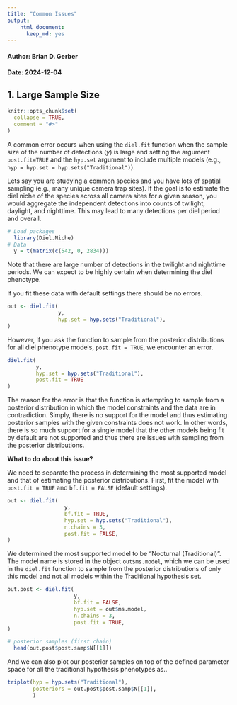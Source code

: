 ```yaml
---
title: "Common Issues"
output: 
    html_document:
      keep_md: yes
---
```


#### Author: Brian D. Gerber
#### Date: 2024-12-04



## 1. Large Sample Size

```r
knitr::opts_chunk$set(
  collapse = TRUE,
  comment = "#>"
)
```

A common error occurs when using the `diel.fit` function when the sample size of the number of detections ($y$) is large and setting the argument `post.fit=TRUE` and the `hyp.set` argument to include multiple models (e.g., `hyp = hyp.set = hyp.sets("Traditional")`).

Lets say you are studying a common species and you have lots of spatial sampling (e.g., many unique camera trap sites). If the goal is to estimate the diel niche of the species across all camera sites for a given season, you would aggregate the independent detections into counts of twilight, daylight, and nighttime. This may lead to many detections per diel period and overall.

```r
# Load packages
  library(Diel.Niche)
# Data
  y = t(matrix(c(542, 0, 2834)))
```

Note that there are large number of detections in the twilight and nighttime periods. We can expect to be highly certain when determining the diel phenotype.

If you fit these data with default settings there should be no errors.

```r
out <- diel.fit(
                y,
                hyp.set = hyp.sets("Traditional"),
)
```

However, if you ask the function to sample from the posterior distributions for all diel phenotype models, `post.fit = TRUE`, we encounter an error. 

```r
diel.fit(
         y,
         hyp.set = hyp.sets("Traditional"),
         post.fit = TRUE
)
```

The reason for the error is that the function is attempting to sample from a posterior distribution in which the model constraints and the data are in contradiction. Simply, there is no support for the model and thus estimating posterior samples with the given constraints does not work. In other words, there is so much support for a single model that the other models being fit by default are not supported and thus there are issues with sampling from the posterior distributions. 

**What to do about this issue?**

We need to separate the process in determining the most supported model and that of estimating the posterior distributions. First, fit the model with `post.fit = TRUE` and `bf.fit = FALSE` (default settings). 

```r
out <- diel.fit(
                  y,
                  bf.fit = TRUE,
                  hyp.set = hyp.sets("Traditional"),  
                  n.chains = 3,
                  post.fit = FALSE,
)
```

We determined the most supported model to be "Nocturnal (Traditional)". The model name is stored in the object `out$ms.model`, which we can be used in the `diel.fit` function to sample from the posterior distributions of only this model and not all models within the Traditional hypothesis set.

```r
out.post <- diel.fit(
                     y,
                     bf.fit = FALSE,
                     hyp.set = out$ms.model,  
                     n.chains = 3,
                     post.fit = TRUE,
)

# posterior samples (first chain)
  head(out.post$post.samp$N[[1]])

```
And we can also plot our posterior samples on top of the defined parameter space for all the traditional hypothesis phenotypes as..

```r
triplot(hyp = hyp.sets("Traditional"),
        posteriors = out.post$post.samp$N[[1]],
        )
```